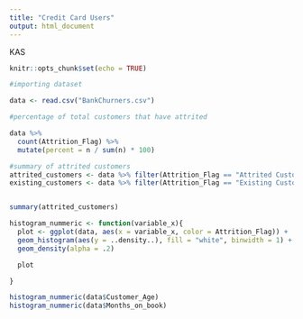```yaml
---
title: "Credit Card Users"
output: html_document
---
```

KAS

```r
knitr::opts_chunk$set(echo = TRUE)
```

```r
#importing dataset

data <- read.csv("BankChurners.csv")

```

```r
#percentage of total customers that have attrited

data %>%
  count(Attrition_Flag) %>%
  mutate(percent = n / sum(n) * 100)

```

```r
#summary of attrited customers
attrited_customers <- data %>% filter(Attrition_Flag == "Attrited Customer")
existing_customers <- data %>% filter(Attrition_Flag == "Existing Customer")


summary(attrited_customers)

histogram_nummeric <- function(variable_x){
  plot <- ggplot(data, aes(x = variable_x, color = Attrition_Flag)) +
  geom_histogram(aes(y = ..density..), fill = "white", binwidth = 1) +
  geom_density(alpha = .2)

  plot

}

histogram_nummeric(data$Customer_Age)
histogram_nummeric(data$Months_on_book)



```

